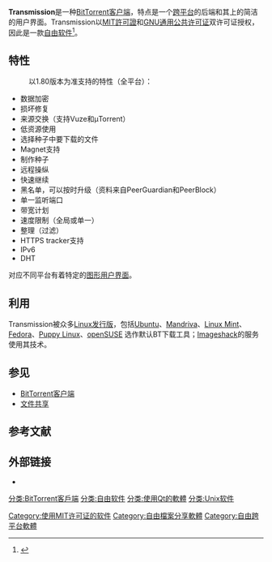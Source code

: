 {{NoteTA|G1=IT|G2=FL}}
{{infobox software
| name                   = Transmission
| logo                   =
| screenshot             = Transmission 2.82.png
| screenshot size        = 250px
| caption                = 在[[Ubuntu_MATE|Ubuntu MATE]]上執行的Transmission 2.82
| developer              = Jordan Lee、Mitchell Livingston
| frequently updated     = yes<!--发布版本更新？请不要编辑本页，只须点按版本号码！-->
| operating_system       = [[Unix-like|Unix-like]]（BSDs、[[Linux|Linux]]、[[OS_X|OS X]]、[[Solaris|Solaris]]）、[[Windows|Windows]]
| language               = [[多语|多语言]]
| status                 = 运行中
| genre                  = [[BitTorrent客户端|BitTorrent客户端]]
| license                = [[GNU通用公共许可证|GNU通用公共许可证]]/[[MIT許可證|MIT許可證]]
| website                = {{URL|https://www.transmissionbt.com/}}
}}
{{File sharing sidebar}}

'''Transmission'''是一种[[BitTorrent客户端|BitTorrent客户端]]，特点是一个[[跨平台|跨平台]]的后端和其上的简洁的用户界面。Transmission以[[MIT許可證|MIT許可證]]和[[GNU通用公共许可证|GNU通用公共许可证]]双许可证授权，因此是一款[[自由软件|自由软件]]<ref name="trans-about">{{cite web |title=Transmission - About |url=https://www.transmissionbt.com/about/ |publisher=transmissionbt.com |accessdate=2016-04-01 |archive-date=2016-04-13 |archive-url=https://web.archive.org/web/20160413204952/https://www.transmissionbt.com/about/ |dead-url=no }}</ref>。

==特性==
:以1.80版本为准支持的特性（全平台）：
*数据加密
*损坏修复
*来源交换（支持Vuze和μTorrent）
*低资源使用
*选择种子中要下载的文件
*Magnet支持
*制作种子
*远程操纵
*快速继续
*黑名单，可以按时升级（资料来自PeerGuardian和PeerBlock）
*单一监听端口
*带宽计划
*速度限制（全局或单一）
*整理（过滤）
*HTTPS tracker支持
*IPv6
*DHT

对应不同平台有着特定的[[图形用户界面|图形用户界面]]。

== 利用 ==
Transmission被众多[[Linux发行版|Linux发行版]]，包括[[Ubuntu|Ubuntu]]、[[Mandriva|Mandriva]]、[[Linux_Mint|Linux Mint]]、[[Fedora_(作業系統)|Fedora]]、[[Puppy_Linux|Puppy Linux]]、[[openSUSE|openSUSE]] 选作默认BT下载工具；[[Imageshack|Imageshack]]的服务使用其技术。

== 参见 ==
* [[BitTorrent客户端|BitTorrent客户端]]
* [[文件共享|文件共享]]

== 参考文献 ==
{{reflist}}

== 外部链接 ==
{{commons|Transmission (BitTorrent)}}
* {{Official website}}

{{software-stub}}
{{BitTorrent}}
{{GNOME}}

[[分类:BitTorrent客戶端|分类:BitTorrent客戶端]]
[[分类:自由软件|分类:自由软件]]
[[分类:使用Qt的軟體|分类:使用Qt的軟體]]
[[分类:Unix软件|分类:Unix软件]]
[[Category:使用MIT许可证的软件|Category:使用MIT许可证的软件]]
[[Category:自由檔案分享軟體|Category:自由檔案分享軟體]]
[[Category:自由跨平台軟體|Category:自由跨平台軟體]]